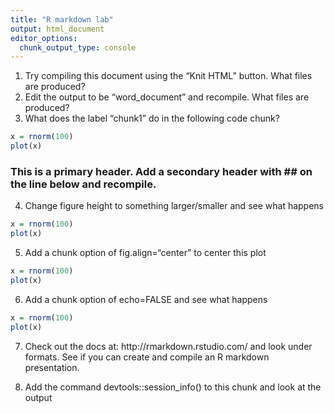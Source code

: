 ```yaml
---
title: "R markdown lab"
output: html_document
editor_options: 
  chunk_output_type: console
---
```


1. Try compiling this document using the "Knit HTML" button. What files are produced?
2. Edit the output to be "word_document" and recompile. What files are produced?
3. What does the label "chunk1" do in the following code chunk?


```r
x = rnorm(100)
plot(x)
```

### This is a primary header. Add a secondary header with ## on the line below and recompile.


4. Change figure height to something larger/smaller and see what happens

```r
x = rnorm(100)
plot(x)
```

5. Add a chunk option of fig.align="center" to center this plot

```r
x = rnorm(100)
plot(x)
```

6. Add a chunk option of echo=FALSE and see what happens

```r
x = rnorm(100)
plot(x)
```

7. Check out the docs at: http://rmarkdown.rstudio.com/ and look under formats. See if you can create and compile an R markdown presentation.

8. Add the command devtools::session_info() to this chunk and look at the output

```r

```






